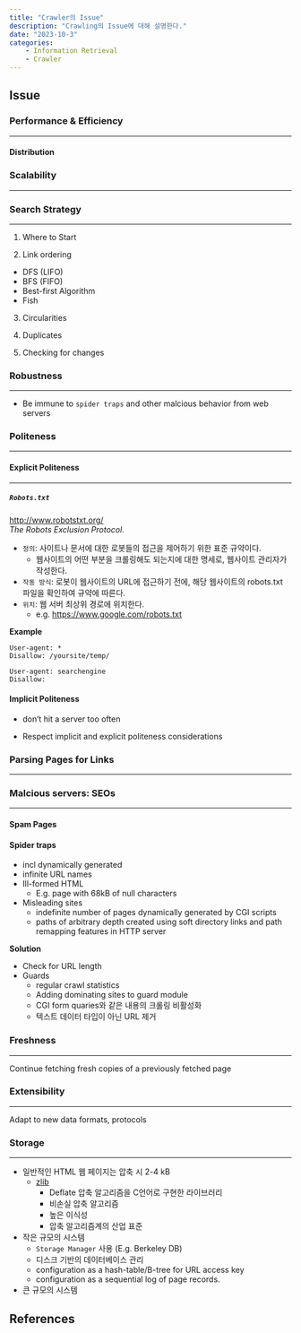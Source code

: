 ```yaml
---
title: "Crawler의 Issue"
description: "Crawling의 Issue에 대해 설명한다."
date: "2023-10-3"
categories:
    - Information Retrieval
    - Crawler
---
```


## Issue

### Performance & Efficiency

---

#### Distribution


### Scalability

---

### Search Strategy

---

1. Where to Start

2. Link ordering

- DFS (LIFO)
- BFS (FIFO)
- Best-first Algorithm
- Fish

3. Circularities

4. Duplicates

5. Checking for changes

### Robustness

---

- Be immune to `spider traps` and other malcious behavior from web servers

### Politeness

---

#### Explicit Politeness

---

##### `Robots.txt`

<http://www.robotstxt.org/>\
*The Robots Exclusion Protocol.*\

- `정의`: 사이트나 문서에 대한 로봇들의 접근을 제어하기 위한 표준 규약이다.
    - 웹사이트의 어떤 부분을 크롤링해도 되는지에 대한 명세로, 웹사이트 관리자가 작성한다.
- `작동 방식`: 로봇이 웹사이트의 URL에 접근하기 전에, 해당 웹사이트의 robots.txt 파일을 확인하여 규약에 따른다.
- `위치`: 웹 서버 최상위 경로에 위치한다. 
    - e.g. <https://www.google.com/robots.txt>

**Example**
```text
User-agent: *
Disallow: /yoursite/temp/

User-agent: searchengine
Disallow: 
```

#### Implicit Politeness

- don't hit a server too often


- Respect implicit and explicit politeness considerations

### Parsing Pages for Links

---

### Malcious servers: SEOs

---

#### Spam Pages

#### Spider traps

- incl dynamically generated
- infinite URL names
- Ill-formed HTML
    - E.g. page with 68kB of null characters
- Misleading sites
    - indefinite number of pages dynamically generated by CGI scripts
    - paths of arbitrary depth created using soft directory links and path remapping features in HTTP server

**Solution**

- Check for URL length
- Guards
    - regular crawl statistics
    - Adding dominating sites to guard module
    - CGI form quaries와 같은 내용의 크롤링 비활성화
    - 텍스트 데이터 타입이 아닌 URL 제거

### Freshness

---

Continue fetching fresh copies of a previously fetched page

### Extensibility

---

Adapt to new data formats, protocols

### Storage

---

- 일반적인 HTML 웹 페이지는 압축 시 2-4 kB
    - [zlib](https://www.zlib.net/)
        - Deflate 압축 알고리즘을 C언어로 구현한 라이브러리
        - 비손실 압축 알고리즘
        - 높은 이식성
        - 압축 알고리즘계의 산업 표준

- 작은 규모의 시스템
    - `Storage Manager` 사용 (E.g. Berkeley DB)
    - 디스크 기반의 데이터베이스 관리
    - configuration as a hash-table/B-tree for URL access key
    - configuration as a sequential log of page records.

- 큰 규모의 시스템

## References